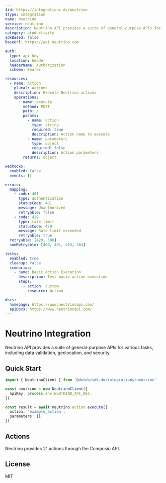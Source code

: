 ```yaml
---
$id: https://integrations.do/neutrino
$type: Integration
name: Neutrino
service: neutrino
description: Neutrino API provides a suite of general-purpose APIs for various tasks, including data validation, geolocation, and security.
category: productivity
sdkBased: false
baseUrl: https://api.neutrino.com

auth:
  type: api-key
  location: header
  headerName: Authorization
  scheme: Bearer

resources:
  - name: Action
    plural: Actions
    description: Execute Neutrino actions
    operations:
      - name: execute
        method: POST
        path: /
        params:
          - name: action
            type: string
            required: true
            description: Action name to execute
          - name: parameters
            type: object
            required: false
            description: Action parameters
        returns: object

webhooks:
  enabled: false
  events: []

errors:
  mapping:
    - code: 401
      type: authentication
      statusCode: 401
      message: Unauthorized
      retryable: false
    - code: 429
      type: rate_limit
      statusCode: 429
      message: Rate limit exceeded
      retryable: true
  retryable: [429, 500]
  nonRetryable: [400, 401, 403, 404]

tests:
  enabled: true
  cleanup: false
  scenarios:
    - name: Basic Action Execution
      description: Test basic action execution
      steps:
        - action: custom
          resource: Action

docs:
  homepage: https://www.neutrinoapi.com/
  apiDocs: https://www.neutrinoapi.com/
---
```


# Neutrino Integration

Neutrino API provides a suite of general-purpose APIs for various tasks, including data validation, geolocation, and security.

## Quick Start

```typescript
import { NeutrinoClient } from '@dotdo/sdk.do/integrations/neutrino'

const neutrino = new NeutrinoClient({
  apiKey: process.env.NEUTRINO_API_KEY,
})

const result = await neutrino.action.execute({
  action: 'example_action',
  parameters: {},
})
```

## Actions

Neutrino provides 21 actions through the Composio API.

## License

MIT
